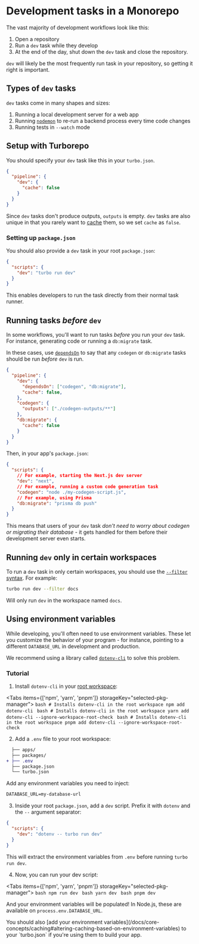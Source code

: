 
# Development tasks in a Monorepo

The vast majority of development workflows look like this:

1. Open a repository
2. Run a `dev` task while they develop
3. At the end of the day, shut down the `dev` task and close the repository.

`dev` will likely be the most frequently run task in your repository, so getting it right is important.

## Types of `dev` tasks

`dev` tasks come in many shapes and sizes:

1. Running a local development server for a web app
1. Running [`nodemon`](https://www.npmjs.com/package/nodemon) to re-run a backend process every time code changes
1. Running tests in `--watch` mode

## Setup with Turborepo

You should specify your `dev` task like this in your `turbo.json`.

```json filename="turbo.json"
{
  "pipeline": {
    "dev": {
      "cache": false
    }
  }
}
```

Since `dev` tasks don't produce outputs, `outputs` is empty. `dev` tasks are also unique in that you rarely want to [cache](/repo/docs/core-concepts/caching) them, so we set `cache` as `false`.

### Setting up `package.json`

You should also provide a `dev` task in your root `package.json`:

```json filename="package.json"
{
  "scripts": {
    "dev": "turbo run dev"
  }
}
```

This enables developers to run the task directly from their normal task runner.

## Running tasks _before_ `dev`

In some workflows, you'll want to run tasks _before_ you run your `dev` task. For instance, generating code or running a `db:migrate` task.

In these cases, use [`dependsOn`](/repo/docs/core-concepts/running-tasks#in-the-same-workspace) to say that any `codegen` or `db:migrate` tasks should be run _before_ `dev` is run.

```json filename="turbo.json"
{
  "pipeline": {
    "dev": {
      "dependsOn": ["codegen", "db:migrate"],
      "cache": false,
    },
    "codegen": {
      "outputs": ["./codegen-outputs/**"]
    },
    "db:migrate": {
      "cache": false
    }
  }
}
```

Then, in your app's `package.json`:

```json filename="apps/web/package.json"
{
  "scripts": {
    // For example, starting the Next.js dev server
    "dev": "next",
    // For example, running a custom code generation task
    "codegen": "node ./my-codegen-script.js",
    // For example, using Prisma
    "db:migrate": "prisma db push"
  }
}
```

This means that users of your `dev` task _don't need to worry about codegen or migrating their database_ - it gets handled for them before their development server even starts.

## Running `dev` only in certain workspaces

To run a `dev` task in only certain workspaces, you should use the [`--filter` syntax](/repo/docs/core-concepts/monorepos/filtering). For example:

```bash
turbo run dev --filter docs
```

Will only run `dev` in the workspace named `docs`.

## Using environment variables

While developing, you'll often need to use environment variables. These let you customize the behavior of your program - for instance, pointing to a different `DATABASE_URL` in development and production.

We recommend using a library called [`dotenv-cli`](https://www.npmjs.com/package/dotenv-cli) to solve this problem.

### Tutorial

1. Install `dotenv-cli` in your [root workspace](/docs/handbook/what-is-a-monorepo#the-root-workspace):

<Tabs items={['npm', 'yarn', 'pnpm']} storageKey="selected-pkg-manager">
  <Tab>
    ```bash
    # Installs dotenv-cli in the root workspace
    npm add dotenv-cli
    ```
  </Tab>
  <Tab>
    ```bash
    # Installs dotenv-cli in the root workspace
    yarn add dotenv-cli --ignore-workspace-root-check
    ```
  </Tab>
  <Tab>
    ```bash
    # Installs dotenv-cli in the root workspace
    pnpm add dotenv-cli --ignore-workspace-root-check
    ```
  </Tab>
</Tabs>

2. Add a `.env` file to your root workspace:

```diff
  ├── apps/
  ├── packages/
+ ├── .env
  ├── package.json
  └── turbo.json
```

Add any environment variables you need to inject:

```txt filename=".env"
DATABASE_URL=my-database-url
```

3. Inside your root `package.json`, add a `dev` script. Prefix it with `dotenv` and the `--` argument separator:

```json
{
  "scripts": {
    "dev": "dotenv -- turbo run dev"
  }
}
```

This will extract the environment variables from `.env` before running `turbo run dev`.

4. Now, you can run your dev script:

<Tabs items={['npm', 'yarn', 'pnpm']} storageKey="selected-pkg-manager">
  <Tab>
    ```bash
    npm run dev
    ```
  </Tab>
  <Tab>
    ```bash
    yarn dev
    ```
  </Tab>
  <Tab>
    ```bash
    pnpm dev
    ```
  </Tab>
</Tabs>

And your environment variables will be populated! In Node.js, these are available on `process.env.DATABASE_URL`.

<Callout>
  You should also [add your environment variables](/docs/core-concepts/caching#altering-caching-based-on-environment-variables) to your `turbo.json` if you're using them to build your app.
</Callout>

